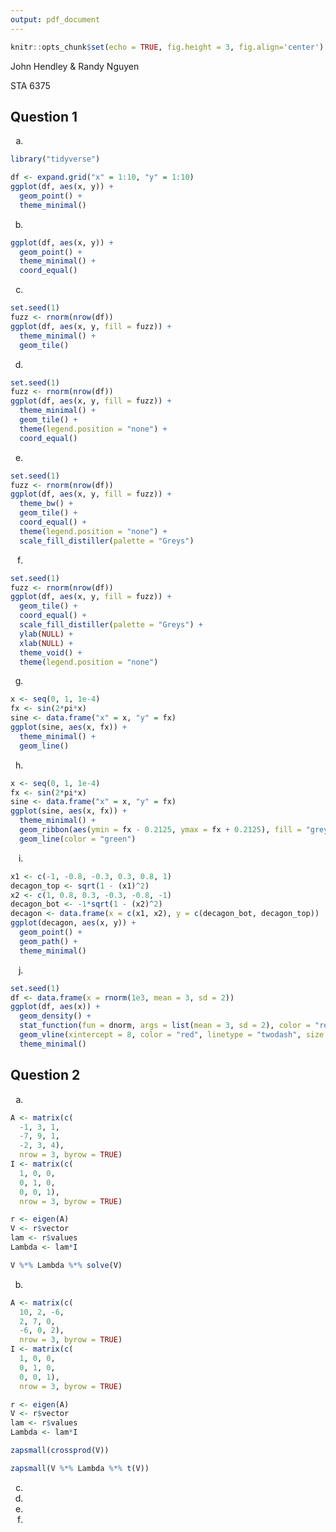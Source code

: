 ```yaml
---
output: pdf_document
---
```


```r
knitr::opts_chunk$set(echo = TRUE, fig.height = 3, fig.align='center')
```

John Hendley & Randy Nguyen \

STA 6375 

\begin{center}
Homework 3
\end{center}

## Question 1

a.
```r
library("tidyverse")

df <- expand.grid("x" = 1:10, "y" = 1:10) 
ggplot(df, aes(x, y)) +
  geom_point() +
  theme_minimal()
```

b.
```r
ggplot(df, aes(x, y)) +
  geom_point() +
  theme_minimal() +
  coord_equal()
```
  
c.
```r
set.seed(1)
fuzz <- rnorm(nrow(df))
ggplot(df, aes(x, y, fill = fuzz)) +
  theme_minimal() +
  geom_tile()
```
  
d.
```r
set.seed(1)
fuzz <- rnorm(nrow(df))
ggplot(df, aes(x, y, fill = fuzz)) +
  theme_minimal() +
  geom_tile() +
  theme(legend.position = "none") +
  coord_equal()
```
  
e.
```r
set.seed(1)
fuzz <- rnorm(nrow(df))
ggplot(df, aes(x, y, fill = fuzz)) +
  theme_bw() +
  geom_tile() +
  coord_equal() +
  theme(legend.position = "none") +
  scale_fill_distiller(palette = "Greys")
```
  
f.
```r
set.seed(1)
fuzz <- rnorm(nrow(df))
ggplot(df, aes(x, y, fill = fuzz)) +
  geom_tile() +
  coord_equal() +
  scale_fill_distiller(palette = "Greys") +
  ylab(NULL) +
  xlab(NULL) +
  theme_void() +
  theme(legend.position = "none")
```
  
g.
```r
x <- seq(0, 1, 1e-4)
fx <- sin(2*pi*x)
sine <- data.frame("x" = x, "y" = fx)
ggplot(sine, aes(x, fx)) +
  theme_minimal() +
  geom_line()
```
  
h.
```r
x <- seq(0, 1, 1e-4)
fx <- sin(2*pi*x)
sine <- data.frame("x" = x, "y" = fx)
ggplot(sine, aes(x, fx)) +
  theme_minimal() +
  geom_ribbon(aes(ymin = fx - 0.2125, ymax = fx + 0.2125), fill = "grey50", alpha = 0.7) +
  geom_line(color = "green")
```

i.
```r
x1 <- c(-1, -0.8, -0.3, 0.3, 0.8, 1)
decagon_top <- sqrt(1 - (x1)^2)
x2 <- c(1, 0.8, 0.3, -0.3, -0.8, -1)
decagon_bot <- -1*sqrt(1 - (x2)^2)
decagon <- data.frame(x = c(x1, x2), y = c(decagon_bot, decagon_top))
ggplot(decagon, aes(x, y)) +
  geom_point() +
  geom_path() +
  theme_minimal()

```


j.
```r
set.seed(1)
df <- data.frame(x = rnorm(1e3, mean = 3, sd = 2))
ggplot(df, aes(x)) +
  geom_density() +
  stat_function(fun = dnorm, args = list(mean = 3, sd = 2), color = "red") +
  geom_vline(xintercept = 8, color = "red", linetype = "twodash", size = 1) +
  theme_minimal()
```

## Question 2

a. 
```r
A <- matrix(c(
  -1, 3, 1,
  -7, 9, 1,
  -2, 3, 4),
  nrow = 3, byrow = TRUE)
I <- matrix(c(
  1, 0, 0,
  0, 1, 0,
  0, 0, 1),
  nrow = 3, byrow = TRUE)

r <- eigen(A)
V <- r$vector
lam <- r$values
Lambda <- lam*I

V %*% Lambda %*% solve(V)
```


b.
```r
A <- matrix(c(
  10, 2, -6,
  2, 7, 0,
  -6, 0, 2),
  nrow = 3, byrow = TRUE)
I <- matrix(c(
  1, 0, 0,
  0, 1, 0,
  0, 0, 1),
  nrow = 3, byrow = TRUE)

r <- eigen(A)
V <- r$vector
lam <- r$values
Lambda <- lam*I

zapsmall(crossprod(V))

zapsmall(V %*% Lambda %*% t(V))

```


c.


d.


e.


f.